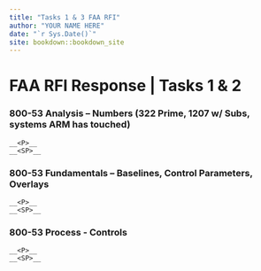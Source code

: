 ```yaml
--- 
title: "Tasks 1 & 3 FAA RFI"
author: "YOUR NAME HERE"
date: "`r Sys.Date()`"
site: bookdown::bookdown_site
---
```


# FAA RFI Response | Tasks 1 & 2

### 800-53 Analysis – Numbers (322 Prime, 1207 w/ Subs, systems ARM has touched)
    __<P>__
    __<SP>__

### 800-53 Fundamentals – Baselines, Control Parameters, Overlays 
    __<P>__
    __<SP>__

### 800-53 Process - Controls
    __<P>__
    __<SP>__

